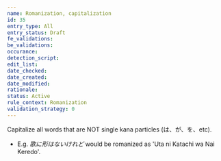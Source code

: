 ```yaml
---
name: Romanization, capitalization
id: 35
entry_type: All
entry_status: Draft
fe_validations:
be_validations:
occurance:
detection_script:
edit_list: 
date_checked:
date_created:
date_modified:
rationale:
status: Active
rule_context: Romanization
validation_strategy: 0
---
```

Capitalize all words that are NOT single kana particles (は、が、を、etc).

- E.g. *歌に形はないけれど* would be romanized as 'Uta ni Katachi wa Nai Keredo'.